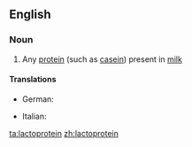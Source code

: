 ==English==

===Noun===
{{en-noun}}

# {{context|protein|lang=en}} Any [[protein]] (such as [[casein]]) present in [[milk]]

====Translations====
{{trans-top|protein}}
* German: {{t+|de|Milcheiweiß|n}}
{{trans-mid}}
* Italian: {{t|it|lattoproteina|f}}
{{trans-bottom}}

[[ta:lactoprotein]]
[[zh:lactoprotein]]